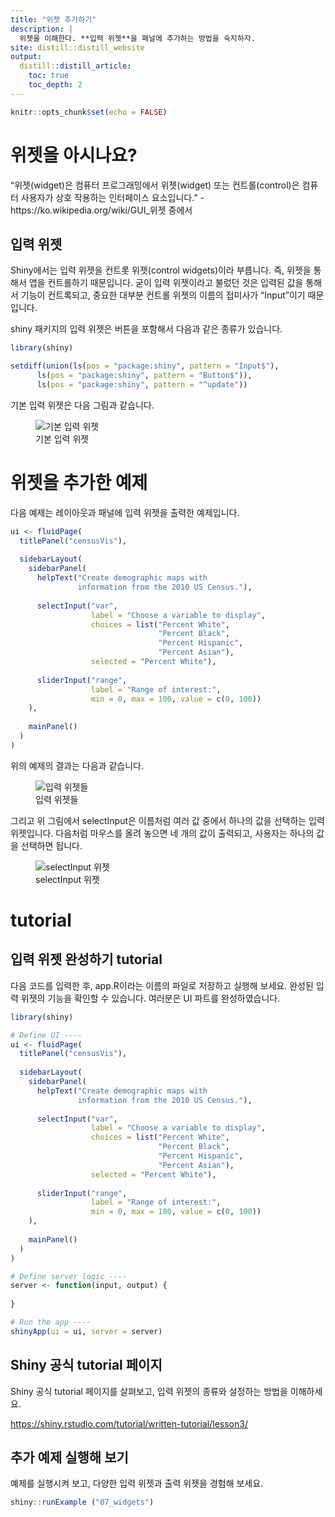 ```yaml
---
title: "위젯 추가하기"
description: |
  위젯을 이해한다. **입력 위젯**을 패널에 추가하는 방법을 숙지하자.
site: distill::distill_website
output:
  distill::distill_article:
    toc: true
    toc_depth: 2
---
```


```r
knitr::opts_chunk$set(echo = FALSE)
```

# 위젯을 아시나요?
     
"위젯(widget)은 컴퓨터 프로그래밍에서 위젯(widget) 또는 컨트롤(control)은 컴퓨터 사용자가 상호 작용하는 인터페이스 요소입니다." - https://ko.wikipedia.org/wiki/GUI_위젯 중에서

## 입력 위젯
Shiny에서는 입력 위젯을 컨트롯 위젯(control widgets)이라 부릅니다. 즉, 위젯을 통해서 앱을 컨트롤하기 때문입니다. 굳이 입력 위젯이라고 불렀던 것은 입력된 값을 통해서 기능이 컨트록되고, 중요한 대부분 컨트롤 위젯의 이름의 접미사가 "Input"이기 때문입니다.

shiny 패키지의 입력 위젯은 버튼을 포함해서 다음과 같은 종류가 있습니다.

```r
library(shiny)

setdiff(union(ls(pos = "package:shiny", pattern = "Input$"), 
      ls(pos = "package:shiny", pattern = "Button$")),
      ls(pos = "package:shiny", pattern = "^update"))
```

기본 입력 위젯은 다음 그림과 같습니다.

![기본 입력 위젯](img/basic-widgets.png)


# 위젯을 추가한 예제

다음 예제는 레이아웃과 패널에 입력 위젯을 출력한 예제입니다. 

```r
ui <- fluidPage(
  titlePanel("censusVis"),
  
  sidebarLayout(
    sidebarPanel(
      helpText("Create demographic maps with 
               information from the 2010 US Census."),
      
      selectInput("var", 
                  label = "Choose a variable to display",
                  choices = list("Percent White", 
                                 "Percent Black",
                                 "Percent Hispanic", 
                                 "Percent Asian"),
                  selected = "Percent White"),
      
      sliderInput("range", 
                  label = "Range of interest:",
                  min = 0, max = 100, value = c(0, 100))
    ),
    
    mainPanel()
  )
)
```

위의 예제의 결과는 다음과 같습니다.

![입력 위젯들](img/censusviz.png)

그리고 위 그림에서 selectInput은 이름처럼 여러 값 중에서 하나의 값을 선택하는 입력 위젯입니다. 다음처럼 마우스를 올려 놓으면 네 개의 값이 출력되고, 사용자는 하나의 값을 선택하면 됩니다.

![selectInput 위젯](img/select-box.png)


# tutorial
     
## 입력 위젯 완성하기 tutorial

다음 코드를 입력한 후, app.R이라는 이름의 파일로 저장하고 실행해 보세요. 완성된 입력 위젯의 기능을 확인할 수 있습니다. 
여러분은 UI 파트를 완성하였습니다.

```r
library(shiny)

# Define UI ----
ui <- fluidPage(
  titlePanel("censusVis"),
  
  sidebarLayout(
    sidebarPanel(
      helpText("Create demographic maps with 
               information from the 2010 US Census."),
      
      selectInput("var", 
                  label = "Choose a variable to display",
                  choices = list("Percent White", 
                                 "Percent Black",
                                 "Percent Hispanic", 
                                 "Percent Asian"),
                  selected = "Percent White"),
      
      sliderInput("range", 
                  label = "Range of interest:",
                  min = 0, max = 100, value = c(0, 100))
    ),
    
    mainPanel()
  )
)

# Define server logic ----
server <- function(input, output) {
  
}

# Run the app ----
shinyApp(ui = ui, server = server)
```

## Shiny 공식 tutorial 페이지

Shiny 공식 tutorial 페이지를 살펴보고, 입력 위젯의 종류와 설정하는 방법을 이해하세요.

[https://shiny.rstudio.com/tutorial/written-tutorial/lesson3/](https://shiny.rstudio.com/tutorial/written-tutorial/lesson3/){target="_blank"} 


## 추가 예제 실행해 보기

예제를 실행시켜 보고, 다양한 입력 위젯과 출력 위젯을 경험해 보세요.

```r
shiny::runExample ("07_widgets")
```


